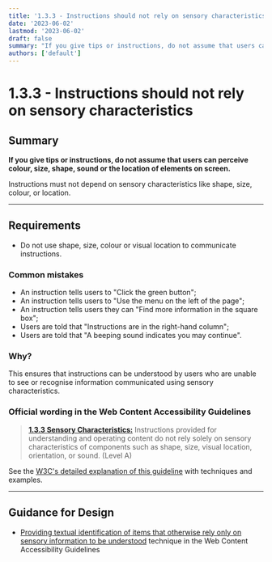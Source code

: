 ```yaml
---
title: '1.3.3 - Instructions should not rely on sensory characteristics'
date: '2023-06-02'
lastmod: '2023-06-02'
draft: false
summary: "If you give tips or instructions, do not assume that users can perceive colour, size, shape, sound or the location of elements on screen."
authors: ['default']
---
```


# 1.3.3 - Instructions should not rely on sensory characteristics

## Summary

**If you give tips or instructions, do not assume that users can perceive colour, size, shape, sound or the location of elements on screen.**

Instructions must not depend on sensory characteristics like shape, size, colour, or location.

---

## Requirements

* Do not use shape, size, colour or visual location to communicate instructions.

### Common mistakes

* An instruction tells users to "Click the green button";
* An instruction tells users to "Use the menu on the left of the page";
* An instruction tells users they can "Find more information in the square box";
* Users are told that "Instructions are in the right-hand column";
* Users are told that "A beeping sound indicates you may continue".

### Why?

This ensures that instructions can be understood by users who are unable to see or recognise information communicated using sensory characteristics.

### Official wording in the Web Content Accessibility Guidelines

> [**1.3.3 Sensory Characteristics:**](https://www.w3.org/TR/UNDERSTANDING-WCAG20/content-structure-separation-understanding.html) Instructions provided for understanding and operating content do not rely solely on sensory characteristics of components such as shape, size, visual location, orientation, or sound. (Level A)

See the [W3C's detailed explanation of this guideline](https://www.w3.org/TR/UNDERSTANDING-WCAG20/content-structure-separation-understanding.html) with techniques and examples.

---

## Guidance for Design

* [Providing textual identification of items that otherwise rely only on sensory information to be understood](https://www.w3.org/TR/2016/NOTE-WCAG20-TECHS-20161007/G96) technique in the Web Content Accessibility Guidelines
